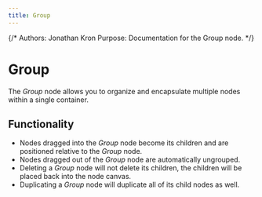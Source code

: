 ```yaml
---
title: Group
---
```


{/*
Authors: Jonathan Kron
Purpose: Documentation for the Group node.
*/}

# Group

The _Group_ node allows you to organize and encapsulate multiple nodes within a single container.

## Functionality

- Nodes dragged into the _Group_ node become its children and are positioned relative to the _Group_ node.
- Nodes dragged out of the _Group_ node are automatically ungrouped.
- Deleting a _Group_ node will not delete its children, the children will be placed back into the node canvas.
- Duplicating a _Group_ node will duplicate all of its child nodes as well.

<DocsNodeEditor type="Group" />
